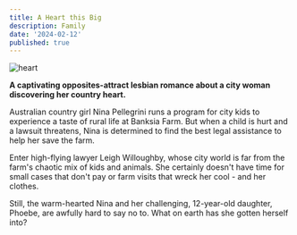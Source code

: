 ```yaml
---
title: A Heart this Big
description: Family
date: '2024-02-12'
published: true
---
```


![heart](/img/aheartthisbig.jpg)

**A captivating opposites-attract lesbian romance about a city woman discovering her country heart.**

Australian country girl Nina Pellegrini runs a program for city kids to experience a taste of rural life at Banksia Farm. But when a child is hurt and a lawsuit threatens, Nina is determined to find the best legal assistance to help her save the farm.

Enter high-flying lawyer Leigh Willoughby, whose city world is far from the farm's chaotic mix of kids and animals. She certainly doesn't have time for small cases that don't pay or farm visits that wreck her cool - and her clothes.

Still, the warm-hearted Nina and her challenging, 12-year-old daughter, Phoebe, are awfully hard to say no to. What on earth has she gotten herself into?
